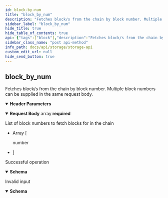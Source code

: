 ```yaml
---
id: block-by-num
title: "block_by_num"
description: "Fetches block/s from the chain by block number. Multiple block numbers can be supplied in the same request body."
sidebar_label: "block_by_num"
hide_title: true
hide_table_of_contents: true
api: {"tags":["block"],"description":"Fetches block/s from the chain by block number. Multiple block numbers can be supplied in the same request body.","operationId":"blockByNum","parameters":[{"in":"header","name":"x-cache-id","required":true,"description":"An idempotent key for retrieving cached responses from the node","schema":{"type":"string","example":"a1d46199e5c89b00509e118f5af83172","pattern":"^[a-z0-9]{32}$"}}],"requestBody":{"description":"List of block numbers to fetch blocks for in the chain","content":{"application/json":{"schema":{"type":"array","example":[0,10,20000],"items":{"type":"number"}}}},"required":true},"responses":{"200":{"description":"Successful operation","content":{"application/json":{"schema":{"type":"object","properties":{"id":{"type":"string","example":"45v340cd2f8c4782a5b058832565afb1","description":"The ID of the call, which corresponds to the x-cache-id used in the header"},"status":{"type":"string","example":"Success","description":"The status of the call, which will be one of either \"Success\", \"Error\", or \"Pending\""},"reason":{"type":"string","example":"Database item(s) successfully retrieved","description":"The reason for the status of the call. Most useful to debug errors"},"route":{"type":"string","example":"block_by_num","description":"The endpoint route that was called"},"content":{"type":"array","items":{"type":"array","items":{"type":"object","example":{"id":"8bdc6c43fa004725bbd5eabef41e9d5d","status":"Success","reason":"Database item(s) successfully retrieved","route":"block_by_num","content":[["b00b7bb7ee1b41c857db05c86f8cf0f5548734d57dcb930605744d24425ea975d",{"block":{"header":{"version":6,"bits":0,"nonce_and_mining_tx_hash":[[54,94,67,154,"..."],"g4c25d5bf7f3bff93b5cf34bb1dbf4a7"],"b_num":0,"timestamp":0,"seed_value":[57,52,57,57,"..."],"previous_hash":null,"txs_merkle_root_and_hash":["6187c89a825c908668d7ade3d900fa38468be1d0dd5995adc690e6            1c9f3c4717","fd72629f4bb412913474be46095d1b65cac336b67be8db0959460c            4a41016ff6"]},"transactions":["000000","000001","000010","000011"]}}]]}}}}},"title":"ResponseBlockByNum"}}}},"400":{"description":"Invalid input","content":{"application/json":{"schema":{"type":"object","properties":{"id":{"type":"string","example":null},"status":{"type":"string","example":"Error"},"reason":{"type":"string","example":"Bad Request"},"route":{"type":"string","example":null},"content":{"type":"string","example":null}},"title":"ResponseBadRequest"}}}}},"method":"post","path":"/block_by_num","servers":[{"url":"http://37.27.23.104:3001","description":"Testnet Storage Node"}],"jsonRequestBodyExample":[0,10,20000],"info":{"title":"Storage API","description":"The Storage node is responsible for storing the full blockchain history. \nOnce blocks are mined by the miners and sent to the Mempool nodes for validation, they are pushed on to the Storage nodes for long-term storage. \nAnybody is allowed to request a full history of the blockchain from the Storage nodes, but they are not required to keep such a history to participate in the network.","contact":{"email":"byron.houwens@a-block.net"},"license":{"name":"GPL-3.0","url":"https://www.gnu.org/licenses/gpl-3.0.en.html"},"version":"1.0.0"},"postman":{"name":"block_by_num","description":{"content":"Fetches block/s from the chain by block number. Multiple block numbers can be supplied in the same request body.","type":"text/plain"},"url":{"path":["block_by_num"],"host":["{{baseUrl}}"],"query":[],"variable":[]},"header":[{"disabled":false,"description":{"content":"(Required) An idempotent key for retrieving cached responses from the node","type":"text/plain"},"key":"x-cache-id","value":""},{"key":"Content-Type","value":"application/json"},{"key":"Accept","value":"application/json"}],"method":"POST","body":{"mode":"raw","raw":"\"\"","options":{"raw":{"language":"json"}}}}}
sidebar_class_name: "post api-method"
info_path: docs/api/storage/storage-api
custom_edit_url: null
hide_send_button: true
---
```



## block_by_num



Fetches block/s from the chain by block number. Multiple block numbers can be supplied in the same request body.

<details style={{"marginBottom":"1rem"}} data-collapsed={false} open={true}><summary style={{}}><strong>Header Parameters</strong></summary><div><ul><ParamsItem className={"paramsItem"} param={{"in":"header","name":"x-cache-id","required":true,"description":"An idempotent key for retrieving cached responses from the node","schema":{"type":"string","example":"a1d46199e5c89b00509e118f5af83172","pattern":"^[a-z0-9]{32}$"}}}></ParamsItem></ul></div></details><MimeTabs><TabItem label={"application/json"} value={"application/json-schema"}><details style={{}} data-collapsed={false} open={true}><summary style={{"textAlign":"left"}}><strong>Request Body</strong><span style={{"opacity":"0.6"}}> array</span><strong style={{"fontSize":"var(--ifm-code-font-size)","color":"var(--openapi-required)"}}> required</strong></summary><div style={{"textAlign":"left","marginLeft":"1rem"}}><div style={{"marginTop":"1rem","marginBottom":"1rem"}}>

List of block numbers to fetch blocks for in the chain

</div></div><ul style={{"marginLeft":"1rem"}}><li><div style={{"fontSize":"var(--ifm-code-font-size)","opacity":"0.6","marginLeft":"-.5rem","paddingBottom":".5rem"}}>Array [</div></li><div style={{"marginTop":".5rem","marginBottom":".5rem","marginLeft":"1rem"}}>

number

</div><li><div style={{"fontSize":"var(--ifm-code-font-size)","opacity":"0.6","marginLeft":"-.5rem"}}>]</div></li></ul></details></TabItem></MimeTabs><div><ApiTabs><TabItem label={"200"} value={"200"}><div>

Successful operation

</div><div><MimeTabs schemaType={"response"}><TabItem label={"application/json"} value={"application/json"}><SchemaTabs><TabItem label={"Schema"} value={"Schema"}><details style={{}} data-collapsed={false} open={true}><summary style={{"textAlign":"left"}}><strong>Schema</strong></summary><div style={{"textAlign":"left","marginLeft":"1rem"}}></div><ul style={{"marginLeft":"1rem"}}><SchemaItem collapsible={false} name={"id"} required={false} schemaName={"string"} qualifierMessage={undefined} schema={{"type":"string","example":"45v340cd2f8c4782a5b058832565afb1","description":"The ID of the call, which corresponds to the x-cache-id used in the header"}}></SchemaItem><SchemaItem collapsible={false} name={"status"} required={false} schemaName={"string"} qualifierMessage={undefined} schema={{"type":"string","example":"Success","description":"The status of the call, which will be one of either \"Success\", \"Error\", or \"Pending\""}}></SchemaItem><SchemaItem collapsible={false} name={"reason"} required={false} schemaName={"string"} qualifierMessage={undefined} schema={{"type":"string","example":"Database item(s) successfully retrieved","description":"The reason for the status of the call. Most useful to debug errors"}}></SchemaItem><SchemaItem collapsible={false} name={"route"} required={false} schemaName={"string"} qualifierMessage={undefined} schema={{"type":"string","example":"block_by_num","description":"The endpoint route that was called"}}></SchemaItem><SchemaItem collapsible={false} name={"content"} required={false} schemaName={"array[]"} qualifierMessage={undefined} schema={{"type":"array","items":{"type":"array","items":{"type":"object","example":{"id":"8bdc6c43fa004725bbd5eabef41e9d5d","status":"Success","reason":"Database item(s) successfully retrieved","route":"block_by_num","content":[["b00b7bb7ee1b41c857db05c86f8cf0f5548734d57dcb930605744d24425ea975d",{"block":{"header":{"version":6,"bits":0,"nonce_and_mining_tx_hash":[[54,94,67,154,"..."],"g4c25d5bf7f3bff93b5cf34bb1dbf4a7"],"b_num":0,"timestamp":0,"seed_value":[57,52,57,57,"..."],"previous_hash":null,"txs_merkle_root_and_hash":["6187c89a825c908668d7ade3d900fa38468be1d0dd5995adc690e6            1c9f3c4717","fd72629f4bb412913474be46095d1b65cac336b67be8db0959460c            4a41016ff6"]},"transactions":["000000","000001","000010","000011"]}}]]}}}}}></SchemaItem></ul></details></TabItem><TabItem label={"Example (from schema)"} value={"Example (from schema)"}><ResponseSamples responseExample={"{\n  \"id\": \"45v340cd2f8c4782a5b058832565afb1\",\n  \"status\": \"Success\",\n  \"reason\": \"Database item(s) successfully retrieved\",\n  \"route\": \"block_by_num\",\n  \"content\": [\n    [\n      {\n        \"id\": \"8bdc6c43fa004725bbd5eabef41e9d5d\",\n        \"status\": \"Success\",\n        \"reason\": \"Database item(s) successfully retrieved\",\n        \"route\": \"block_by_num\",\n        \"content\": [\n          [\n            \"b00b7bb7ee1b41c857db05c86f8cf0f5548734d57dcb930605744d24425ea975d\",\n            {\n              \"block\": {\n                \"header\": {\n                  \"version\": 6,\n                  \"bits\": 0,\n                  \"nonce_and_mining_tx_hash\": [\n                    [\n                      54,\n                      94,\n                      67,\n                      154,\n                      \"...\"\n                    ],\n                    \"g4c25d5bf7f3bff93b5cf34bb1dbf4a7\"\n                  ],\n                  \"b_num\": 0,\n                  \"timestamp\": 0,\n                  \"seed_value\": [\n                    57,\n                    52,\n                    57,\n                    57,\n                    \"...\"\n                  ],\n                  \"previous_hash\": null,\n                  \"txs_merkle_root_and_hash\": [\n                    \"6187c89a825c908668d7ade3d900fa38468be1d0dd5995adc690e6            1c9f3c4717\",\n                    \"fd72629f4bb412913474be46095d1b65cac336b67be8db0959460c            4a41016ff6\"\n                  ]\n                },\n                \"transactions\": [\n                  \"000000\",\n                  \"000001\",\n                  \"000010\",\n                  \"000011\"\n                ]\n              }\n            }\n          ]\n        ]\n      }\n    ]\n  ]\n}"} language={"json"}></ResponseSamples></TabItem></SchemaTabs></TabItem></MimeTabs></div></TabItem><TabItem label={"400"} value={"400"}><div>

Invalid input

</div><div><MimeTabs schemaType={"response"}><TabItem label={"application/json"} value={"application/json"}><SchemaTabs><TabItem label={"Schema"} value={"Schema"}><details style={{}} data-collapsed={false} open={true}><summary style={{"textAlign":"left"}}><strong>Schema</strong></summary><div style={{"textAlign":"left","marginLeft":"1rem"}}></div><ul style={{"marginLeft":"1rem"}}><SchemaItem collapsible={false} name={"id"} required={false} schemaName={"string"} qualifierMessage={undefined} schema={{"type":"string","example":null}}></SchemaItem><SchemaItem collapsible={false} name={"status"} required={false} schemaName={"string"} qualifierMessage={undefined} schema={{"type":"string","example":"Error"}}></SchemaItem><SchemaItem collapsible={false} name={"reason"} required={false} schemaName={"string"} qualifierMessage={undefined} schema={{"type":"string","example":"Bad Request"}}></SchemaItem><SchemaItem collapsible={false} name={"route"} required={false} schemaName={"string"} qualifierMessage={undefined} schema={{"type":"string","example":null}}></SchemaItem><SchemaItem collapsible={false} name={"content"} required={false} schemaName={"string"} qualifierMessage={undefined} schema={{"type":"string","example":null}}></SchemaItem></ul></details></TabItem><TabItem label={"Example (from schema)"} value={"Example (from schema)"}><ResponseSamples responseExample={"{\n  \"id\": null,\n  \"status\": \"Error\",\n  \"reason\": \"Bad Request\",\n  \"route\": null,\n  \"content\": null\n}"} language={"json"}></ResponseSamples></TabItem></SchemaTabs></TabItem></MimeTabs></div></TabItem></ApiTabs></div>
      